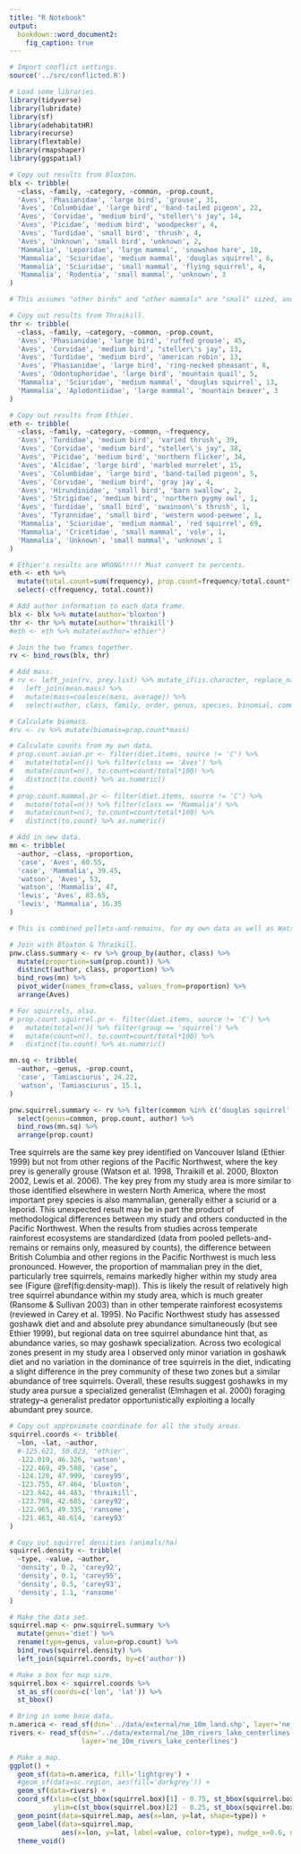 ```yaml
---
title: "R Notebook"
output: 
  bookdown::word_document2:
    fig_caption: true
---
```


```r
# Import conflict settings.
source('../src/conflicted.R')

# Load some libraries.
library(tidyverse)
library(lubridate)
library(sf)
library(adehabitatHR)
library(recurse)
library(flextable)
library(rmapshaper)
library(ggspatial)

# Copy out results from Bloxton.
blx <- tribble(
  ~class, ~family, ~category, ~common, ~prop.count,
  'Aves', 'Phasianidae', 'large bird', 'grouse', 31,
  'Aves', 'Columbidae', 'large bird', 'band-tailed pigeon', 22,
  'Aves', 'Corvidae', 'medium bird', "steller\'s jay", 14,
  'Aves', 'Picidae', 'medium bird', 'woodpecker', 4,
  'Aves', 'Turdidae', 'small bird', 'thrush', 4,
  'Aves', 'Unknown', 'small bird', 'unknown', 2,
  'Mammalia', 'Leporidae', 'large mammal', 'snowshoe hare', 10,
  'Mammalia', 'Sciuridae', 'medium mammal', 'douglas squirrel', 6,
  'Mammalia', 'Sciuridae', 'small mammal', 'flying squirrel', 4,
  'Mammalia', 'Rodentia', 'small mammal', 'unknown', 3
)

# This assumes "other birds" and "other mammals" are "small" sized, and splits woodpeckers and thrushes (which he gives as a combine 8%) into 4% each.

# Copy out results from Thraikill.
thr <- tribble(
  ~class, ~family, ~category, ~common, ~prop.count,
  'Aves', 'Phasianidae', 'large bird', 'ruffed grouse', 45,
  'Aves', 'Corvidae', 'medium bird', "steller\'s jay", 13,
  'Aves', 'Turdidae', 'medium bird', 'american robin', 13,
  'Aves', 'Phasianidae', 'large bird', 'ring-necked pheasant', 8,
  'Aves', 'Odontophoridae', 'large bird', 'mountain quail', 5,
  'Mammalia', 'Sciuridae', 'medium mammal', 'douglas squirrel', 13,
  'Mammalia', 'Aplodontiidae', 'large mammal', 'mountain beaver', 3
)

# Copy out results from Ethier.
eth <- tribble(
  ~class, ~family, ~category, ~common, ~frequency,
  'Aves', 'Turdidae', 'medium bird', 'varied thrush', 39,
  'Aves', 'Corvidae', 'medium bird', "steller\'s jay", 38,
  'Aves', 'Picidae', 'medium bird', 'northern flicker', 34,
  'Aves', 'Alcidae', 'large bird', 'marbled murrelet', 15,
  'Aves', 'Columbidae', 'large bird', 'band-tailed pigeon', 5,
  'Aves', 'Corvidae', 'medium bird', 'gray jay', 4,
  'Aves', 'Hirundinidae', 'small bird', 'barn swallow', 2,
  'Aves', 'Strigidae', 'medium bird', 'northern pygmy owl', 1,
  'Aves', 'Turdidae', 'small bird', 'swainson\'s thrush', 1,
  'Aves', 'Tyrannidae', 'small bird', 'western wood-peewee', 1,
  'Mammalia', 'Sciuridae', 'medium mammal', 'red squirrel', 69,
  'Mammalia', 'Cricetidae', 'small mammal', 'vole', 1,
  'Mammalia', 'Unknown', 'small mammal', 'unknown', 1
)

# Ethier's results are WRONG!!!!! Must convert to percents.
eth <- eth %>% 
  mutate(total.count=sum(frequency), prop.count=frequency/total.count*100) %>% 
  select(-c(frequency, total.count))

# Add author information to each data frame.
blx <- blx %>% mutate(author='bloxton')
thr <- thr %>% mutate(author='thraikill')
#eth <- eth %>% mutate(author='ethier')

# Join the two frames together.
rv <- bind_rows(blx, thr)

# Add mass.
# rv <- left_join(rv, prey.list) %>% mutate_if(is.character, replace_na, 'Unknown') %>% 
#   left_join(mean.mass) %>% 
#   mutate(mass=coalesce(mass, average)) %>% 
#   select(author, class, family, order, genus, species, binomial, common, category, prop.count, mass)

# Calculate biomass.
#rv <- rv %>% mutate(biomass=prop.count*mass)

# Calculate counts from my own data.
# prop.count.avian.pr <- filter(diet.items, source != 'C') %>% 
#   mutate(total=n()) %>% filter(class == 'Aves') %>% 
#   mutate(count=n(), to.count=count/total*100) %>% 
#   distinct(to.count) %>% as.numeric()
# 
# prop.count.mammal.pr <- filter(diet.items, source != 'C') %>% 
#   mutate(total=n()) %>% filter(class == 'Mammalia') %>% 
#   mutate(count=n(), to.count=count/total*100) %>% 
#   distinct(to.count) %>% as.numeric()

# Add in new data.
mn <- tribble(
  ~author, ~class, ~proportion,
  'case', 'Aves', 60.55,
  'case', 'Mammalia', 39.45,
  'watson', 'Aves', 53,
  'watson', 'Mammalia', 47,
  'lewis', 'Aves', 83.65,
  'lewis', 'Mammalia', 16.35
)

# This is combined pellets-and-remains, for my own data as well as Watson's.

# Join with Bloxton & Thraikill.
pnw.class.summary <- rv %>% group_by(author, class) %>% 
  mutate(proportion=sum(prop.count)) %>% 
  distinct(author, class, proportion) %>% 
  bind_rows(mn) %>% 
  pivot_wider(names_from=class, values_from=proportion) %>% 
  arrange(Aves)

# For squirrels, also.
# prop.count.squirrel.pr <- filter(diet.items, source != 'C') %>% 
#   mutate(total=n()) %>% filter(group == 'squirrel') %>% 
#   mutate(count=n(), to.count=count/total*100) %>% 
#   distinct(to.count) %>% as.numeric()

mn.sq <- tribble(
  ~author, ~genus, ~prop.count,
  'case', 'Tamiasciurus', 24.22,
  'watson', 'Tamiasciurus', 15.1,
)

pnw.squirrel.summary <- rv %>% filter(common %in% c('douglas squirrel', 'red squirrel')) %>% 
  select(genus=common, prop.count, author) %>%
  bind_rows(mn.sq) %>% 
  arrange(prop.count)
```

Tree squirrels are the same key prey identified on Vancouver Island (Ethier 1999) but not from other regions of the Pacific Northwest, where the key prey is generally grouse (Watson et al. 1998, Thraikill et al. 2000, Bloxton 2002, Lewis et al. 2006). The key prey from my study area is more similar to those identified elsewhere in western North America, where the most important prey species is also mammalian, generally either a sciurid or a leporid. This unexpected result may be in part the product of methodological differences between my study and others conducted in the Pacific Northwest. When the results from studies across temperate rainforest ecosystems are standardized (data from pooled pellets-and-remains or remains only, measured by counts), the difference between British Columbia and other regions in the Pacific Northwest is much less pronounced. However, the proportion of mammalian prey in the diet, particularly tree squirrels, remains markedly higher within my study area see (Figure \@ref(fig:density-map)). This is likely the result of relatively high tree squirrel abundance within my study area, which is much greater (Ransome & Sullivan 2003) than in other temperate rainforest ecosystems (reviewed in Carey et al. 1995). No Pacific Northwest study has assessed goshawk diet and and absolute prey abundance simultaneously (but see Ethier 1999), but regional data on tree squirrel abundance hint that, as abundance varies, so may goshawk specialization. Across two ecological zones present in my study area I observed only minor variation in goshawk diet and no variation in the dominance of tree squirrels in the diet, indicating a slight difference in the prey community of these two zones but a similar abundance of tree squirrels. Overall, these results suggest goshawks in my study area pursue a specialized generalist (Elmhagen et al. 2000) foraging strategy--a generalist predator opportunistically exploiting a locally abundant prey source.

```r
# Copy out approximate coordinate for all the study areas.
squirrel.coords <- tribble(
  ~lon, ~lat, ~author,
  #-125.621, 50.023, 'ethier',
  -122.019, 46.326, 'watson',
  -122.469, 49.588, 'case',
  -124.128, 47.999, 'carey95',
  -123.755, 47.464, 'bloxton',
  -123.842, 44.483, 'thraikill',
  -123.798, 42.685, 'carey92',
  -122.965, 49.335, 'ransome',
  -121.463, 48.614, 'carey93'
)

# Copy out squirrel densities (animals/ha)
squirrel.density <- tribble(
  ~type, ~value, ~author,
  'density', 0.2, 'carey92',
  'density', 0.1, 'carey95',
  'density', 0.5, 'carey93',
  'density', 1.1, 'ransome'
)

# Make the data set.
squirrel.map <- pnw.squirrel.summary %>% 
  mutate(genus='diet') %>% 
  rename(type=genus, value=prop.count) %>% 
  bind_rows(squirrel.density) %>% 
  left_join(squirrel.coords, by=c('author'))

# Make a box for map size.
squirrel.box <- squirrel.coords %>% 
  st_as_sf(coords=c('lon', 'lat')) %>% 
  st_bbox()

# Bring in some base data.
n.america <- read_sf(dsn='../data/external/ne_10m_land.shp', layer='ne_10m_land')
rivers <- read_sf(dsn='../data/external/ne_10m_rivers_lake_centerlines.shp', 
                  layer='ne_10m_rivers_lake_centerlines')
```

```r
# Make a map.
ggplot() +
  geom_sf(data=n.america, fill='lightgrey') +
  #geom_sf(data=sc.region, aes(fill='darkgrey')) +
  geom_sf(data=rivers) +
  coord_sf(xlim=c(st_bbox(squirrel.box)[1] - 0.75, st_bbox(squirrel.box)[3] + 0.75), 
           ylim=c(st_bbox(squirrel.box)[2] - 0.25, st_bbox(squirrel.box)[4] + 0.25)) +
  geom_point(data=squirrel.map, aes(x=lon, y=lat, shape=type)) +
  geom_label(data=squirrel.map, 
             aes(x=lon, y=lat, label=value, color=type), nudge_x=0.6, nudge_y=-0.1) +
  theme_void()
```

